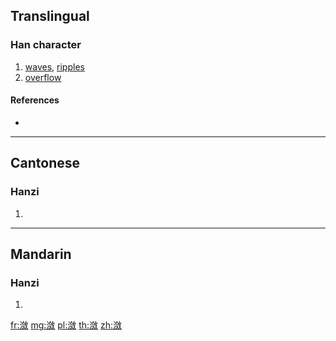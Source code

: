 {{also|瀲}}
==Translingual==

===Han character===
{{Han char|rn=85|rad=水|as=11|sn=14|four=|canj=EOMK}}

# [[waves]], [[ripples]]
# [[overflow]]

====References====
* {{Han ref|kx=0648.281|hdz=31726.040|uh=6F4B|ud=28491}}

----

==Cantonese==

===Hanzi===
{{yue-hanzi|jyut=|y=lim6|tra=瀲}}

# {{defn|lang=yue|sort=水11}}

----

==Mandarin==

===Hanzi===
{{cmn-hanzi|tra=瀲|pin=[[liàn]] ([[lian4]])|wg=lien<sup>4</sup>}}

# {{defn|lang=cmn|sort=水11}}

[[fr:潋]]
[[mg:潋]]
[[pl:潋]]
[[th:潋]]
[[zh:潋]]